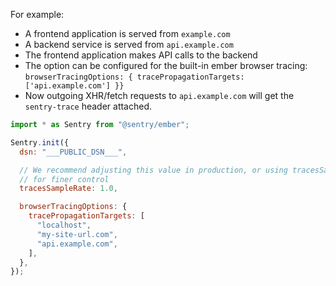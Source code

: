 For example:

- A frontend application is served from `example.com`
- A backend service is served from `api.example.com`
- The frontend application makes API calls to the backend
- The option can be configured for the built-in ember browser tracing: `browserTracingOptions: { tracePropagationTargets: ['api.example.com'] }}`
- Now outgoing XHR/fetch requests to `api.example.com` will get the `sentry-trace` header attached.

```javascript
import * as Sentry from "@sentry/ember";

Sentry.init({
  dsn: "___PUBLIC_DSN___",

  // We recommend adjusting this value in production, or using tracesSampler
  // for finer control
  tracesSampleRate: 1.0,

  browserTracingOptions: {
    tracePropagationTargets: [
      "localhost",
      "my-site-url.com",
      "api.example.com",
    ],
  },
});
```
